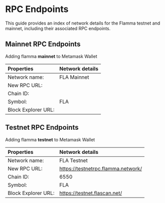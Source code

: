 # RPC Endpoints

This guide provides an index of network details for the Flamma testnet and mainnet, including their associated RPC endpoints.

## Mainnet RPC Endpoints

Adding flamma **mainnet** to Metamask Wallet

|  Properties   | Network details   |
| :-----        | :----             |
|  Network name:    | FLA Mainnet     |
|  New RPC URL:    |      |
|  Chain ID:    |       |
|  Symbol:    | FLA       |
|  Block Explorer URL:    |      |

## Testnet RPC Endpoints

Adding flamma **testnet** to Metamask Wallet

|  Properties   | Network details   |
| :-----        | :----             |
|  Network name:    | FLA Testnet       |
|  New RPC URL:    | https://testnetrpc.flamma.network/      |
|  Chain ID:    | 6550      |
|  Symbol:    | FLA       |
|  Block Explorer URL:    | https://testnet.flascan.net/     |
